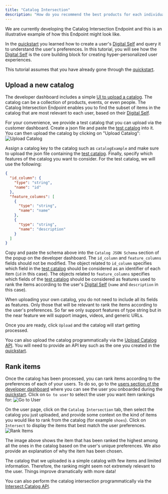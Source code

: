 ```yaml
---
title: "Catalog Intersection"
description: "How do you recommend the best products for each individual user out of a catalog with millions of items? The Catalog Intersection Endpoint is designed to integrate with your recommender to input product catalog data most relevant to each individual user so your recommendation system truly understands each individual user"
---
```


<Warning>
  We are currently developing the Catalog Intersection
  Endpoint and this is an illustrative example of how this Endpoint might look like.
</Warning>

In the [quickstart](/docs/quickstart) you learned how to create a user's [Digital Self](/docs/core-concepts#digital-self) and query it to understand the user's preferences. In this tutorial, you will see how the [Digital Self](/docs/core-concepts#digital-self) is the core building block for creating hyper-personalized user experiences.

<Note>
  This tutorial assumes that you have already gone through the <a href="/docs/quickstart" target="_blank" rel="noopener noreferrer">quickstart</a>.
</Note>

## Upload a new catalog

The developer dashboard includes a simple [UI to upload a catalog](https://www.onfabric.io/customer/dashboard/catalogs). The catalog can be a collection of products, events, or even people. The Catalog Intersection Endpoint enables you to find the subset of items in the catalog that are most relevant to each user, based on their [Digital Self](/docs/core-concepts#digital-self).

For your convenience, we provide a test catalog that you can upload via the customer dashboard. Create a json file and paste the [test catalog](https://gist.githubusercontent.com/massimoalbarello/1971e0a6fcc15307e961e55e2c82c4b4/raw/812d5d8b44f84b35be89086a63866a860d054fa6/fashion_catalog.json) into it. You can then upload the catalog by clicking on "Upload Catalog":
![Upload Catalog](/images/catalog-intersection/upload_catalog.png "Upload Catalog")

Assign a catalog key to the catalog such as `catalogExample` and make sure to upload the json file containing the [test catalog](https://gist.githubusercontent.com/massimoalbarello/1971e0a6fcc15307e961e55e2c82c4b4/raw/812d5d8b44f84b35be89086a63866a860d054fa6/fashion_catalog.json).
Finally, specify which features of the catalog you want to consider. For the test catalog, we will use the following:

```json
{
  "id_column": {
    "type": "string",
    "name": "id"
  },
  "feature_columns": [
    {
      "type": "string",
      "name": "name"
    },
    {
      "type": "string",
      "name": "description"
    }
  ]
}
```

Copy and paste the schema above into the `Catalog JSON Schema` section of the popup on the developer dashboard. The `id_column` and `feature_columns` fields should not be modified.
The object related to `id_column` specifies which field in the [test catalog](https://gist.githubusercontent.com/massimoalbarello/1971e0a6fcc15307e961e55e2c82c4b4/raw/812d5d8b44f84b35be89086a63866a860d054fa6/fashion_catalog.json) should be considered as an identifier of each item (`id` in this case).
The objects related to `feature_columns` specifies which fields of the [test catalog](https://gist.githubusercontent.com/massimoalbarello/1971e0a6fcc15307e961e55e2c82c4b4/raw/812d5d8b44f84b35be89086a63866a860d054fa6/fashion_catalog.json) should be considered as features used to rank the items according to the user's [Digital Self](/docs/core-concepts#digital-self) (`name` and `description` in this case).

<Note>
  When uploading your own catalog, you do not need to
  include all its fields as features. Only those that will be
  relevant to rank the items according to the user's preferences.
</Note>

<Warning>
  So far we only support features of type string but in the near feature we will
  support images, videos, and generic URLs.
</Warning>

Once you are ready, click `Upload` and the catalog will start getting processed.

You can also upload the catalog programmatically via the [Upload Catalog API](/api-reference/catalog/upload-catalog). You will need to provide an API key such as the one you created in the [quickstart](/docs/quickstart).

## Rank items

Once the catalog has been processed, you can rank items according to the preferences of each of your users. To do so, go to the [users section of the developer dashboard](https://www.onfabric.io/customer/dashboard/users) where you can see the user you onboarded during the [quickstart](/docs/quickstart). Click on `Go to user` to select the user you want item rankings for:
![Go to User](/images/catalog-intersection/go_to_user.png "Go to User")

On the user page, click on the `Catalog Intersection` tab, then select the catalog you just uploaded, and provide some context on the kind of items you would like to rank from the catalog (for example `shoes`). Click on `Intersect` to display the items that best match the user preferences.
![Rank Items](/images/catalog-intersection/rank_items.png "Rank Items")

The image above shows the item that has been ranked the highest among all the ones in the catalog based on the user's unique preferences. We also provide an explanation of why the item has been chosen.

<Note>
  The catalog that we uploaded is a simple catalog with few items and limited
  information. Therefore, the ranking might seem not
  extremely relevant to the user. Things improve dramatically with more data!
</Note>

You can also perform the catalog intersection programmatically via the [Intersect Catalog API](/api-reference/catalog/intersect-user-with-catalog).
